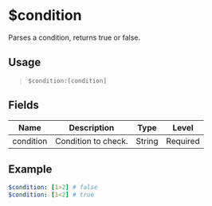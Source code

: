 # $condition
Parses a condition, returns true or false.

## Usage
> `$condition:[condition]`

## Fields
| Name        | Description          | Type   | Level    |
| ----------- | -------------------- | ------ | -------- |
| condition   | Condition to check.  | String | Required |

## Example
```yaml
$condition: [1>2] # false
$condition: [1<2] # true
```